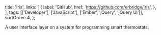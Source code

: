   title: 'Iris',
  links: [
    {
      label: 'GitHub',
      href: 'https://github.com/erbridge/iris',
    },
  ],
  tags: [['Developer'], ['JavaScript'], ['Ember', 'jQuery', 'jQuery UI']],
  sortOrder: 4,
};

A user interface layer on a system for programming smart thermostats.
